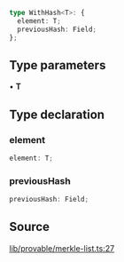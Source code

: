```ts
type WithHash<T>: {
  element: T;
  previousHash: Field;
};
```

## Type parameters

• **T**

## Type declaration

### element

```ts
element: T;
```

### previousHash

```ts
previousHash: Field;
```

## Source

[lib/provable/merkle-list.ts:27](https://github.com/o1-labs/o1js/blob/main/src/lib/provable/merkle-list.ts#L27)

